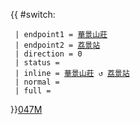 {{ #switch: {{{format|}}}
  | endpoint1 = [[華景山莊]]
  | endpoint2 = [[荔景站]]
  | direction = 0
  | status =
  | inline = [[華景山莊]] ↺ [[荔景站]]
  | normal =
  | full =
}}<noinclude>[[category:新界專線小巴路線模板|047M]]</noinclude>